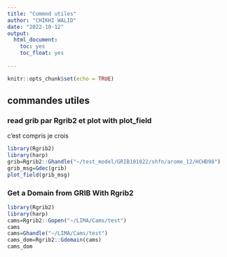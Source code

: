 ```yaml
---
title: "Commnd utiles"
author: "CHIKHI WALID"
date: "2022-10-12"
output:
  html_document:
    toc: yes
    toc_float: yes
 
---
```


```r
knitr::opts_chunk$set(echo = TRUE)
```

## commandes utiles
### read grib par Rgrib2 et plot with plot_field  

c'est compris je crois 


```r
library(Rgrib2)
library(harp)
grib=Rgrib2::Ghandle("~/test_model/GRIB101022/shfn/arome_12/HCHD98")
grib_msg=Gdec(grib)
plot_field(grib_msg)
```
### Get a Domain from GRIB With Rgrib2
```r
library(Rgrib2)
library(harp)
cams=Rgrib2::Gopen("~/LIMA/Cams/test")
cams
cams=Ghandle("~/LIMA/Cams/test")
cams_dom=Rgrib2::Gdomain(cams)
cams_dom
```

